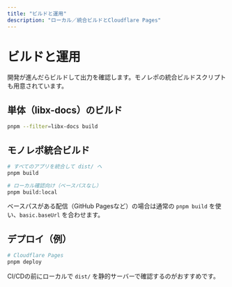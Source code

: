 ```yaml
---
title: "ビルドと運用"
description: "ローカル／統合ビルドとCloudflare Pages"
---
```



# ビルドと運用

開発が進んだらビルドして出力を確認します。モノレポの統合ビルドスクリプトも用意されています。

## 単体（libx-docs）のビルド

```bash
pnpm --filter=libx-docs build
```

## モノレポ統合ビルド

```bash
# すべてのアプリを統合して dist/ へ
pnpm build

# ローカル確認向け（ベースパスなし）
pnpm build:local
```

<Alert type="note">ベースパスがある配信（GitHub Pagesなど）の場合は通常の `pnpm build` を使い、`basic.baseUrl` を合わせます。</Alert>

## デプロイ（例）

```bash
# Cloudflare Pages
pnpm deploy
```

CI/CDの前にローカルで `dist/` を静的サーバーで確認するのがおすすめです。

